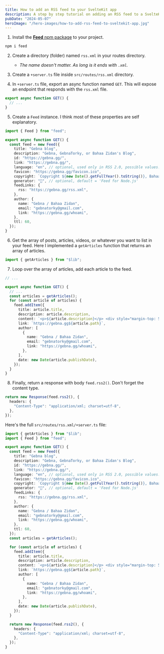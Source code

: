 ```yaml
---
title: How to add an RSS feed to your SvelteKit app
description: A step by step tutorial on adding an RSS feed to a SvelteKit project
pubDate: "2024-05-07"
heroImage: "/hero-images/how-to-add-rss-feed-to-sveltekit-app.jpg"
---
```


1. Install the [**Feed** npm package](https://www.npmjs.com/package/feed) to your project.

```bash
npm i feed
```

2. Create a directory (folder) named `rss.xml` in your routes directory.

   - _The name doesn't matter. As long is it ends with `.xml`._

3. Create a `+server.ts` file inside `src/routes/rss.xml` directory.
4. In `+server.ts` file, export an async function named `GET`. This will expose an endpoint that responds with the `rss.xml` file.

```ts
export async function GET() {
  // ...
}
```

5. Create a `Feed` instance. I think most of these properties are self explanatory.

```ts
import { Feed } from "feed";

export async function GET() {
  const feed = new Feed({
    title: "Gebna blog",
    description: "Gebna, GebnaTorky, or Bahaa Zidan's Blog",
    id: "https://gebna.gg/",
    link: "https://gebna.gg/",
    language: "en", // optional, used only in RSS 2.0, possible values: http://www.w3.org/TR/REC-html40/struct/dirlang.html#langcodes
    favicon: "https://gebna.gg/favicon.ico",
    copyright: `Copyright ${new Date().getFullYear().toString()}, Bahaa Zidan / Gebna`,
    generator: "🍉", // optional, default = 'Feed for Node.js'
    feedLinks: {
      rss: "https://gebna.gg/rss.xml",
    },
    author: {
      name: "Gebna / Bahaa Zidan",
      email: "gebnatorky@gmail.com",
      link: "https://gebna.gg/whoami",
    },
    ttl: 60,
  });
}
```

6. Get the array of posts, articles, videos, or whatever you want to list in your feed. Here I implemented a `getArticles` function that returns an array of articles.

```ts
import { getArticles } from "$lib";
```

7. Loop over the array of articles, add each article to the feed.

```ts
// ...

export async function GET() {
  // ...
  const articles = getArticles();
  for (const article of articles) {
    feed.addItem({
      title: article.title,
      description: article.description,
      content: `<p>${article.description}</p> <div style="margin-top: 50px; font-style: italic;"> <strong><a href="https://gebna.gg${article.path}">Keep reading</a>.</strong> </div> <br /> <br />`,
      link: `https://gebna.gg${article.path}`,
      author: [
        {
          name: "Gebna / Bahaa Zidan",
          email: "gebnatorky@gmail.com",
          link: "https://gebna.gg/whoami",
        },
      ],
      date: new Date(article.publishDate),
    });
  }
}
```

8. Finally, return a response with body `feed.rss2()`. Don't forget the content type.

```ts
return new Response(feed.rss2(), {
  headers: {
    "Content-Type": "application/xml; charset=utf-8",
  },
});
```

Here's the full `src/routes/rss.xml/+server.ts` file:

```ts
import { getArticles } from "$lib";
import { Feed } from "feed";

export async function GET() {
  const feed = new Feed({
    title: "Gebna blog",
    description: "Gebna, GebnaTorky, or Bahaa Zidan's Blog",
    id: "https://gebna.gg/",
    link: "https://gebna.gg/",
    language: "en", // optional, used only in RSS 2.0, possible values: http://www.w3.org/TR/REC-html40/struct/dirlang.html#langcodes
    favicon: "https://gebna.gg/favicon.ico",
    copyright: `Copyright ${new Date().getFullYear().toString()}, Bahaa Zidan / Gebna`,
    generator: "🍉", // optional, default = 'Feed for Node.js'
    feedLinks: {
      rss: "https://gebna.gg/rss.xml",
    },
    author: {
      name: "Gebna / Bahaa Zidan",
      email: "gebnatorky@gmail.com",
      link: "https://gebna.gg/whoami",
    },
    ttl: 60,
  });
  const articles = getArticles();

  for (const article of articles) {
    feed.addItem({
      title: article.title,
      description: article.description,
      content: `<p>${article.description}</p> <div style="margin-top: 50px; font-style: italic;"> <strong><a href="https://gebna.gg${article.path}">Keep reading</a>.</strong> </div> <br /> <br />`,
      link: `https://gebna.gg${article.path}`,
      author: [
        {
          name: "Gebna / Bahaa Zidan",
          email: "gebnatorky@gmail.com",
          link: "https://gebna.gg/whoami",
        },
      ],
      date: new Date(article.publishDate),
    });
  }

  return new Response(feed.rss2(), {
    headers: {
      "Content-Type": "application/xml; charset=utf-8",
    },
  });
}
```
